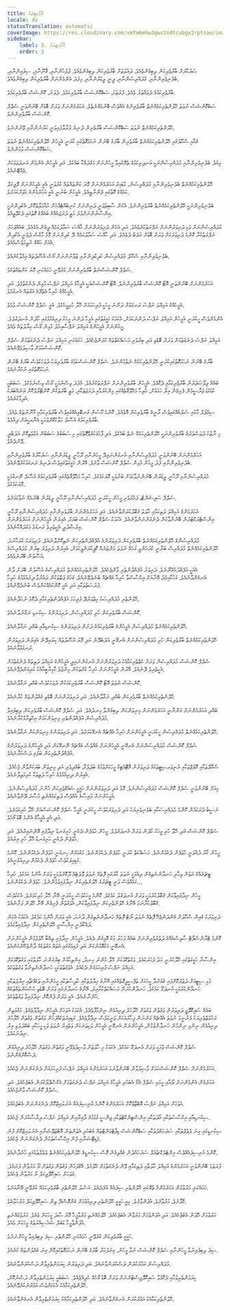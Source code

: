 ```yaml
---
title: އޮތޯރިޓީތައް
locale: dv
statusTranslation: automatic
coverImage: https://res.cloudinary.com/xmfm6mhw3gwctndtcubgx2rptnae/image/upload/v1740337243/small_cover_educacion_fundamental_a051170f1c.webp
sidebar:
    label: 3. އޮތޯރިޓީތައް
    order: 3
---
```

ސަރުކާރަށް ބާރުވެރިކަން ލިބިގެންވެއެވެ، ދައުލަތަށް ބާރުވެރިކަން ލިބިގެންވެއެވެ. ފުލުހުންނާއި، ޤާނޫނާއި، ސިފައިންނާއި، ބެލެނިވެރިންނާއި، މުދައްރިސުންނާއި، ދީނީ ލީޑަރުންނާއި، މިފަދަ އެންމެންނަށް ބާރުވެރިކަން ލިބިގެންވެއެވެ.

ބާރުވެރިކަމުގެ ދެވައްތަރު ވެއެވެ. ފުރަތަމަ، ސަބްކޮންޝަސް ބާރުވެރިކަމެވެ. ދެވަނަ، ކޮންޝަސް ބާރުވެރިކަމެވެ.

ސަބްކޮންޝަސް ނުވަތަ ހޭލުންތެރިކަމެއްނެތް ބާރުވެރިންގެ އެއްވެސް ބޭނުމެއްނެތެވެ. އަހަރެމެންނަށް ވަރަށް ބޮޑަށް ބޭނުންވަނީ ސެލްފް ކޮންޝަސް ބާރުވެރިންނެވެ.

ހޭލުންތެރިކަމެއްނެތް ނުވަތަ ސަބްކޮންޝަސް ބާރުވެރިން ދުނިޔެ ފުރާލާފައިވަނީ ކަރުނުންނާއި ވޭނުންނެވެ.

ގެއާއި ސްކޫލުގައި ހޭލުންތެރިކަމެއްނެތް ބާރުވެރިން ބާރުގެ ބޭނުން ނަހަމަގޮތުގައި ކުރަނީ އެމީހުން ހޭލުންތެރިކަމެއްނެތް ނުވަތަ ސަބްކޮންޝަސް ވުމުންނެވެ.

މިއަދު ބެލެނިވެރިންނާއި މުދައްރިސުންނަކީ އަނދިރިކަމުގެ ތެރޭގައިވާ މީހުންނަށް މަގުދައްކާ ބައެކެވެ. އަދި އެމީހުން އެންމެން އަނދަވަޅަކަށް ވެއްޓޭނެއެވެ.

ހޭލުންތެރިކަމެއްނެތް ބެލެނިވެރިންނާއި މުދައްރިސުން، ކުޑައިރު އަހަރެމެންނަށް މޮޔަ ކަންތައްތައް ކުރުވަނީ އެއީ އެމީހުންނަށް ލޮޖިކަލް ކަމެއްގެ ގޮތުގައި ފެންނާތީއެވެ. އެމީހުން ބުނަނީ އެއީ އަހަރެމެންގެ ހެވަށްކަމަށެވެ.

ބެލެނިވެރިންނަކީ ހޭލުންތެރިކަމެއްނެތް ބާރުވެރިންނެވެ. އެކަން ސާބިތުވަނީ ދަރިންނަށް ކުނިބުއްޓެއްހެން މުއާމަލާތުކޮށް، އެކުދިންނަކީ އިންސާނުންނަށްވުރެ މަތީ ދަރަޖައެއްގެ ބައެއްގެ ގޮތުގައި ދެކެވޭތީއެވެ.

މުދައްރިސުންނަށް ވަކި ދަރިވަރުންނަށް ނަފްރަތުކުރެވެއެވެ. އަދި އެހެން ދަރިވަރުންނަށް ހާއްސަ ސަމާލުކަމެއް ދީގެން އުޅެއެވެ. ބައެއްފަހަރު ނަފްރަތުކުރާ ކޮންމެ ދަރިވަރަކަށް ވަރަށް ބޮޑަށް އަދަބު ދެވެއެވެ. އަދި ހާއްސަ ސަމާލުކަމެއް ދޭ ކުދިންނަށް މޮޅު މާކްސް ދެވެނީ އެކުދިން އެއަށް ޙައްޤު ނުވީމަވެސްމެއެވެ.

ބެލެނިވެރިންނާއި ސްކޫލް މުދައްރިސުން ކުދިކުދިންނާއި ޒުވާނުންނަށް ގޯސް އުސޫލުތައް އިމްލާކުރެއެވެ.

ސެލްފް ކޮންޝަސްނެތް ބާރުވެރިންނަށް ކުރެވޭނީ ހަމައެކަނި މޮޔަ ކަންތައްތަކެވެ.

އަހަރެމެންނަށް ބޭނުންވަނީ އޮޓޯ ކޮންޝަސް ބާރުވެރިންނެވެ. އޮޓޯ ކޮންޝަސްއަކީ އެމީހާގެ އަމިއްލަ ނަފްސު މުޅިން ދެނެގަތުމެވެ. އަދި އެމީހެއްގެ ހުރިހާ އެތެރޭގެ އަގުތައް އެނގުމެވެ.

އެމީހެއްގެ އަމިއްލަ ނަފްސު ރަނގަޅަށް ދަންނަ މީހަކީ ފުރިހަމައަށް ހޭލާ ހުރިމީހެކެވެ. އެއީ ސެލްފް ކޮންޝަސް ވުމެވެ.

އެންމެންވެސް ހީކުރަނީ އެމީހުން އަމިއްލަ ނަފްސު ދަންނަކަމަށް، އެކަމަކު ހަގީގަތުގައި އެމީހާ ދަންނަ މީހަކު ދިރިއުޅުމުގައި ހޯދަން އުނދަގުލެވެ. މީހުންނަށް އެމީހުންގެ އަމިއްލަ ނަފްސާއިމެދު މުޅިން ގޯސް ޚިޔާލުތައް ވެއެވެ.

އަމިއްލަ ނަފްސު ދެނެގަތުމަށް ވަރަށް ބޮޑެތި އަދި ބިރުވެރި މަސައްކަތްތައް ކުރަންޖެހެއެވެ. ހަމައެކަނި އަމިއްލަ ނަފްސު ދެނެގަތުމުން ސެލްފް ކޮންޝަސްކަމަށް ވާސިލުވެވޭނެއެވެ.

ބާރުގެ ބޭނުން ނަހަމަގޮތުގައިކުރަނީ ހޭލުންތެރިކަމެއް ނެތުމުންނެވެ. ސެލްފް ކޮންޝަސްކަމުގެ ބާރުވެރިޔަކު ދުވަހަކުވެސް ބާރުގެ ބޭނުން ނަހަމަގޮތުގައި ނުކުރާނެއެވެ.

ބައެއް ފިލޯސަފަރުން ބާރުވެރިކަމާއި ދެކޮޅެވެ. އެމީހުން ބާރުވެރިންނަށް ނަފްރަތުކުރެއެވެ. އެފަދަ ވިސްނުމަކީ ގޯސް ވިސްނުމެކެވެ. ސަބަބަކީ ކުޑަކުޑަ ޖަރާސީމުން ފެށިގެން އިރާ ހަމައަށް، ހުރިހާ މަޚްލޫޤާތެއްގައި މިންކުރުމާއި ދަރަޖަތަކާއި، މަތީ ބާރުތަކުން ކޮންޓްރޯލްކޮށް އަނެއްބަޔަކު އެދިމާކުރެއެވެ.

ސިމްޕަލް މާމުއި ސެލްއެއްގައިވެސް ރާނީގެ ބާރުވެރިކަން އޮވެއެވެ. ކޮންމެ މޫސުން ގުނބޮޅިއެއްގައިވެސް ބާރުވެރިކަމާއި ގާނޫނުތައް ވެއެވެ. ބާރުވެރިކަމުގެ އުސޫލް ހަލާކުކޮށްލުމަކީ އެނާރކީއަށް ދިއުމެވެ.

މި ނާޒުކު ދުވަސްވަރުގެ ބާރުވެރިންނަކީ ހޭލުންތެރިކަމެއް ނެތް ބައެކެވެ. އަދި ފާހަގަކުރެވޭގޮތުގައި މި ސަބަބުގެ ސަބަބުން އަޅުވެތިކޮށް އަދަބުދީ ވޭންދެއެވެ.

އަހަރެމެންނަށް ބޭނުންވަނީ މުދައްރިސުންނާއި އުނގަންނައިދޭ މީހުންނާއި ރޫހާނީ ލީޑަރުންނާއި ސަރުކާރުގެ ބާރުވެރިންނާއި ބެލެނިވެރިންނާއި ފަދަ މީހުން މުޅިން ސެލްފް ކޮންޝަސް ވާށެވެ. އޭރުން ހަގީގަތުގައިވެސް ދުނިޔެ ރަނގަޅުކުރެވޭނެއެވެ.

މުދައްރިސުންނާއި ރޫހާނީ ލީޑަރުން ބޭނުންނުވާކަމަށް ބުނުމަކީ މޮޔަކަމެކެވެ. ހުރިހާ މަޚްލޫޤާތެއްގައި ބާރުވެރިކަމުގެ އުސޫލް ނޭނގުމަކީ މޮޔަކަމެކެވެ.

ސެލްފް ސަފިޝެންޓް، ފަޚުރުވެރި މީހުން ހީކުރަނީ މުދައްރިސުންނާއި ރޫހާނީ ލީޑަރުން ބޭނުމެއް ނުވާކަމަށެވެ.

އަހަރެމެންގެ އަމިއްލަ ދަތިކަމާއި ހާލަތު ޤަބޫލުކުރަންވާނެއެވެ. އަދި އަހަރެމެންނަށް ބާރުވެރިންނާއި މުދައްރިސުންނާއި ރޫހާނީ އިންސްޓްރަކްޓަރުން ބޭނުންވާކަން ދެނެގަންނަންވާނެއެވެ. އެކަމަކު ސެލްފް ކޮންޝަސް ބަޔަކު، އެއިރުން އެމީހުންނަށް އަހަރެމެންނަށް އިރުޝާދުދީ އެހީތެރިވެ ރަނގަޅު މަގުދައްކާނެއެވެ.

މުދައްރިސުންގެ ހޭލުންތެރިކަމެއްނެތް ބާރުވެރިކަން ދަރިވަރުންގެ އުފެއްދުންތެރިކަން ނެތިކޮށްލާނެއެވެ. ދަރިވަރަކު ކުރަހާނަމަ، ހޭލުންތެރިކަމެއްނެތް މުދައްރިސް ބުނާނީ ކުރަހަންވީ ގަހެއް ނުވަތަ މަންޒަރެއް ކޮޕީކުރަންވީކަމަށް، އެއިރުން ދަރިވަރު ބިރުން މުދައްރިސްގެ އުސޫލުން ބޭރުނުވެއެވެ.

އެއަކީ އުފެއްދުމެއްނޫނެވެ. ދަރިވަރު އުފެއްދުންތެރި ވާންޖެހެއެވެ. ހޭލުންތެރިކަމެއްނެތް މުދައްރިސްގެ އުސޫލުން ބޭރަށް ދާން އެނގެންވާނެއެވެ. ގަހަކާއިމެދު އޭނާއަށް އިހްސާސްވާ ހުރިހާ އެއްޗެއް ބުނެދެވޭނެއެވެ. ގަހުގެ ފަތްތަކުން ދައުރުވާ ދިރުއުޅުމުގެ ހުރިހާ ފުރުސަތުތަކާއި އަދި އެއީ ކޮންކަމެއްކަންވެސް ބުނެދެވޭނެއެވެ.

ހޭލުންތެރި މުދައްރިސަކު ހިތްވަރުދޭ ފުރިހަމަ އުފެއްދުންތެރިކަމާއި ދެކޮޅު ނުހަދާނެއެވެ.

ކޮންޝަސް ބާރުވެރިކަން ހުރި މުދައްރިސުން، ދަރިވަރުންގެ ސިކުނޑި ނަގާނުލާނެއެވެ.

ހޭލުންތެރިކަމެއްނެތް މުދައްރިސުން އެމީހުންގެ ބާރުވެރިކަމުގެ ދަށުން ދަރިވަރުންގެ ސިކުނޑިއާއި ބުއްދި ނަގާލާނެއެވެ.

ހޭލުންތެރިކަމެއްނެތް ބާރުވެރިކަން ހުރި މުދައްރިސުންނަށް އެނގޭނީ އަދަބުދޭން އަދި މޮޔަ އުސޫލުތައް ކިޔައިދޭން އެއިރުން ދަރިވަރުން ރަނގަޅުވާނެއެވެ.

ސެލްފް ކޮންޝަސް މުދައްރިސުން ވަރަށް ކެތްތެރިކަމާއެކު ދަރިވަރުންނަށް އުނގަންނައިދީ އެމީހުންގެ އަމިއްލަ ދަތިތައް ދެނެގަތުމަށް އެހީތެރިވެ ދޭނެއެވެ. އޭރުން އެމީހުންނަށް ހުރިހާ ކުށްތަކުން މިންޖުވެ ކާމިޔާބީއާއެކު ކުރިއަށްދެވޭނެއެވެ.

ކޮންޝަސް ނުވަތަ އޮޓޯ ކޮންޝަސް ބާރުވެރިކަމަކުން ދުވަހަކުވެސް ބުއްދި ނަގާލާނެއެވެ.

ހޭލުންތެރިކަމެއްނެތް ބާރުވެރިކަން ބުއްދި ނަގާލާނެއެވެ. އަދި ދަރިވަރުންނަށް ބޮޑެތި ގެއްލުންތައް ކުރާނެއެވެ.

ބުއްދި އަހަރެމެންނަށް އަންނާނީ އަހަރެމެންނަށް މިނިވަންކަން ލިބިގެންވާ ހިނދުއެވެ. އަދި ސެލްފް ކޮންޝަސް ބާރުވެރިކަން ލިބިފައިވާ މުދައްރިސުން އުފެއްދުންތެރި މިނިވަންކަމަށް އިހްތިރާމްކުރާނެއެވެ.

ހޭލުންތެރިކަމެއްނެތް މުދައްރިސުން ހީކުރަނީ އެމީހުންނަށް ހުރިހާ އެއްޗެއް އެނގޭކަމަށެވެ. އަދި ދަރިވަރުންގެ މިނިވަންކަން ނަގާލާނެއެވެ.

ސެލްފް ކޮންޝަސް މުދައްރިސުންނަށް އެނގޭނީ އެމީހުންނަށް އެއްވެސް އެއްޗެއް ނޭނގޭކަން އަދި އެމީހުންގެ ދަރިވަރުންގެ އުފެއްދުންތެރިކަން ބަލައި ދަސްކުރާނެއެވެ.

ސްކޫލްތަކާއި ކޮލެޖްތަކާއި ޔުނިވަރސިޓީތަކުގެ ދަރިވަރުން އޮޓޮމެޓިކް މީހަކަށްވުމުގެ ބަދަލުގާ، ބުއްދިވެރި އަދި މިނިވަން ބަޔަކަށްވާން ޖެހެއެވެ. އެއިރުން ދިރިއުޅުމުގެ ހުރިހާ ދަތިތަކާ ކުރިމަތިލާނެއެވެ.

މިއަށް ބޭނުންވަނީ ސެލްފް ކޮންޝަސް މުދައްރިސުންނެވެ. މޮޅު އަދި ދަރިވަރުންނަށް ހަގީގީ ޝައުޤުވެރިކަން ހުންނަ މުދައްރިސުންނެވެ. އެމީހުންނަށް ފައިސާގެ އެއްވެސް ދަތިކަމެއްނެތި މުސާރަ ދޭންވާނެއެވެ.

ނަސީބު ދެރަކަމުން ކޮންމެ މުދައްރިސަކާއި ބެލެނިވެރިޔަކު އަދި ދަރިވަރަކުވެސް ހީކުރަނީ އެމީހާ ސެލްފް ކޮންޝަސްއަށް ހޭލާ ހުރިކަމަށެވެ. އަދި އެއީ އެމީހާގެ އެންމެ ބޮޑު ގޯހެވެ.

ސެލްފް ކޮންޝަސް އަދި ހޭލާ ހުރި މީހަކު ހޯދަން ވަރަށް އުނދަގުލެވެ. މީހުން ހުވަފެން ދެކެނީ ހަށިގަނޑު ނިދާފައި އޮންނައިރުއެވެ. އަދި ހުވަފެން ދެކެނީ ހަށިގަނޑު ހޭލާ ހުރި އިރުއެވެ.

މީހުން ކާރު ދުއްވަނީ ހުވަފެން ދެކެމުންނެވެ. މަސައްކަތް ކުރަނީ ހުވަފެން ދެކެމުންނެވެ. މަގުމަގުން ހިނގަނީ ހުވަފެން ދެކެމުންނެވެ. ކޮންމެ ގަޑިއިރަކުވެސް ހުވަފެން ދެކެމުން ދިރިއުޅެނީއެވެ.

ޓީޗަރެއްގެ އަތުން ވިހާރި ހަނދާންނެތިގެން ދިއުމަކީ ނުވަތަ ކާރުގައި ފޮތެއް ނުވަތަ ވޮލެޓެއް ދޫކޮށްލުމަކީ ވަރަށް އާންމު ކަމެކެވެ. ހުރިހާ ކަމެއްވެސް ވަނީ ޓީޗަރުގެ ހޭލުންތެރިކަން ނިދާފައިވުމުންނެވެ. ހުވަފެން ދެކެމުންނެވެ...

މީހުން ނިދާފައިވާކަން ޤަބޫލުކުރުމަކީ ވަރަށް އުނދަގުލު ކަމެކެވެ. ކޮންމެ މީހަކުވެސް ހީކުރަނީ އޭނާ ހޭލާ ހުރިކަމަށެވެ. އެކަކުވެސް ޤަބޫލުކުރާނަމަ އޭނާގެ ހޭލުންތެރިކަން ނިދާފައިވާކަން، އެވަގުތުން ފެށިގެން އޭނާ ހޭލަން ފަށާނެއެވެ.

ދަރިވަރަކު ގެއިން ސްކޫލަށް ގެންދަންޖެހޭ ފޮތެއް ނުވަތަ ނޯޓް ފޮތެއް ހަނދާންނެތިގެން ދާނަމަ، އެއީ ވަރަށް އާންމު ކަމެކެވެ. އެކަމަކު އެކަން ދައްކާދެނީ އިންސާނީ ހޭލުންތެރިކަން ނިދާފައިވާކަމެވެ.

ކޮންމެ ޓްރާންސްޕޯޓް ސާވިސްއެއްގެ ދަތުރުވެރިންނަށް ބައެއް ފަހަރު މަގު އޮޅިގެން ދެއެވެ. އެމީހުން ނިދާފައި ތިއްބާ ހޭލެވުމުން އެމީހުންނަށް އެނގޭނީ މަގުއޮޅުނުކަން އަދި ފައިމަގުގައި އެތައް މަގުތަކެއް ދާންޖެހޭނެކަންއެވެ.

އިންސާނާ ހަގީގަތުގައި ހޭލާހުރެނީ މަދު ފަހަރަކުއެވެ. ވަގުތުކޮޅަކަށް ހޭލާ ހުންނަ ހިނދު، އިންތިހާއަށް ބިރުގަންނަ ހާލަތުގައި ވަގުތުކޮޅަކަށް އަމިއްލަ ނަފްސު ފުރިހަމައަށް ދެކެއެވެ. އެވަގުތުތަކަކީ ހަނދާންނެތިނުވާ ވަގުތުތަކެވެ.

މުޅި ސިޓީއަށް ދަތުރުކޮށްފައި ގެއަށްދާ މީހަކަށް ތަފްސީލީގޮތެއްގައި އޭނާގެ ޚިޔާލުތަކާއި ހާދިސާތަކާއި މީހުންނާއި ތަކެއްޗާއި ޚިޔާލުތަކާއި ހަނދާންކުރުމަކީ އުނދަގޫ ކަމެކެވެ. ހަނދާންކުރަން މަސައްކަތްކުރާއިރު، އޭނާގެ ހަނދާނުގައި ވަރަށް ބޮޑެތި ހުސްކަންތައްތަކެއް ހުންނާނެއެވެ. އެއީ ވަރަށް ފުންކޮށް ނިދާފައިވާ ވަގުތުތަކެވެ.

ބައެއް ސައިކޮލޮޖީ ދަރިވަރުން ވަގުތުން ވަގުތަށް ހޭލާހުރެ ދިރިއުޅެން ނިންމާފާވެއެވެ. އެކަމަކު އަވަހަށް އެމީހުން ނިދާފާވެއެވެ. މަގުމަތިން ރަހުމަތްތެރިޔަކު ފެނުނީމަ ނުވަތަ އެއްޗެއް ގަންނަން ފިހާރައަކަށް ވަނީމަވެސް ނިދާފާވެއެވެ. ގަޑިއިރުތަކެއްފަހުން ވަގުތުން ވަގުތަށް ހޭލާހުރެ ދިރިއުޅެން ނިންމި ނިންމުން ހަނދާންވުމުން، އެމީހުންނަށް އެނގޭނީ އެމީހުން ވަކިތަނަކަށް ވަތްއިރު ނުވަތަ ވަކި މީހަކާއި ބައްދަލުވި އިރު ނިދުނުކަމެވެ.

ސެލްފް ކޮންޝަސް ވުމަކީ ވަރަށް އުނދަގޫ ކަމެކެވެ. އެކަމަކު މި ހާލަތަށް ވާސިލުވެވޭނީ ވަގުތުން ވަގުތަށް ހޭލާހުރެ ދިރިއުޅެން ދަސްކޮށްގެންނެވެ.

އަހަރެމެންނަށް ސެލްފް ކޮންޝަސްކަމަށް ވާސިލުވާން ބޭނުންވާނަމަ އަހަރެމެންގެ އަމިއްލަ ނަފްސު ފުރިހަމައަށް ދެނެގަންނަން ޖެހެއެވެ.

އަހަރެމެން އެންމެންނަށް ޔޯއާއި މީމައި ސެލްފް އެގޯ އެބަހުރި އެމީހާގެ އަމިއްލަ ނަފްސު ދެނެގަތުމަށް އެކްސްޕްލޯކުރަން އެބަޖެހެއެވެ. އަދި ސެލްފް ކޮންޝަސް ވާންޖެހެއެވެ.

އަވަހަށް އަމިއްލަ ނަފްސު އޮބްޒާވްކޮށް އަހަރެމެންގެ ކޮންމެ އުނިސިފައެއް އެނަލައިޒްކޮށް ދެނެގަންނަން އެބަޖެހެއެވެ.

ސިކުނޑިއާއި އިހްސާސުތަކާއި އާދަތަކާއި އިންސްޓިންކްޓްތަކާއި ޖިންސީ ގުޅުމުގެ ދާއިރާއިން އަމިއްލަ ނަފްސު ދިރާސާކުރަން ޖެހެއެވެ.

ސިކުނޑީގައި ގިނަ ލެވެލްތަކާއި ސަރަހައްދުތަކާއި ސަބްކޮންޝަސް ޑިޕާޓްމަންޓްތައް އެބަހުރި އެތަންތަން އޮބްޒަވޭޝަނާއި އެނަލައިޒްކޮށް ފުން މެޑިޓޭޝަނާއި ފުން އިޙްސާސުތަކުން ދެނެގަންނަން ޖެހެއެވެ.

ކޮންމެ އުނިސިފައެއްވެސް އިންޓެލެކްޗުއަލް ސަރަހައްދުން ގެއްލިގެން ގޮސް ސިކުނޑީގެ ހޭލުންތެރިކަމެއްނެތް ލެވެލްތަކުގައި ހުރެދާނެއެވެ.

ފުރަތަމަ ބޭނުންވަނީ އަހަރެމެންގެ އަމިއްލަ ހާލަތާއި ދަތިކަމާއި ވޭން ދެނެގަތުމަށް ހޭލުމެވެ. އޭގެފަހުން ވަގުތުން ވަގުތަށް ޔޯ މަރުވާން ފަށައެވެ. އަވަހަށް ސައިކޮލޮޖިކަލް ޔޯ މަރުވާން ޖެހެއެވެ.

ހަމައެކަނި މަރުވުމުން އަހަރެމެންގެ ތެރޭގައި ހޭލުންތެރި ސިފައެއް އުފެދެއެވެ. އަސްލު ހޭލުންތެރި ބާރުވެރިކަމެއް ކުރެވޭނީ އޭނާއަށެވެ.

ހޭލާށެވެ، މަރުވާށެވެ، އުފަންވާށެވެ. މިއީ ހަގީގީ ހޭލުންތެރި ދިރިއުޅުމަށް ގެންގޮސްދޭ ތިން ސައިކޮލޮޖިކަލް މަރުހަލާއެވެ.

މަރުވުމަށް ހޭލަން އެބަޖެހެއެވެ. އަދި އުފަންވުމަށް މަރުވާން އެބަޖެހެއެވެ. ހޭލުމެއްނެތި މަރުވާމީހާ މޮޔަ ސާދަ މީހަކަށް ވެއެވެ. މަރުވުމެއްނެތި އުފަންވާމީހާ ޑަބަލް ޝަޚުސިއްޔަތުގެ މީހަކަށް ވެއެވެ.

ހަގީގީ ބާރުވެރިކަން ކުރެވޭނީ ހަމައެކަނި ހޭލުންތެރި ސިފަ ލިބިފައިވާ މީހުންނަށެވެ.

ސިފަ ލިބިފައިނުވާ މީހުންނާއި ސެލްފް ކޮންޝަސް ނުވާ މީހުން، ގިނަފަހަރު ބާރުގެ ބޭނުން ނަހަމަގޮތުގައިކޮށް ގިނަ ގެއްލުންތައް ކުރެއެވެ.

މުދައްރިސުން އަމުރުކުރަން ދަސްކުރަންވާނެއެވެ. އަދި ދަރިވަރުން ކިޔަމަންތެރިވާން ދަސްކުރަންވާނެއެވެ.

ކިޔަމަންތެރިވުމާއި ދެކޮޅުވާ ސައިކޮލޮޖިސްޓުންނަށް ވަރަށް ބޮޑު ގޯހެއް ހެދިއްޖެއެވެ. ސަބަބަކީ ކިޔަމަންތެރިވާން ދަސްނުކޮށް، ހޭލުންތެރިކަމާއެކު އެކަކަށްވެސް އަމުރުނުކުރެވޭނެއެވެ.

ހޭލުންތެރިކަމާއެކު އަމުރުކުރަން އެނގެންވާނެއެވެ. އަދި ހޭލުންތެރިކަމާއެކު ކިޔަމަންތެރިވާން އެނގެންވާނެއެވެ.
